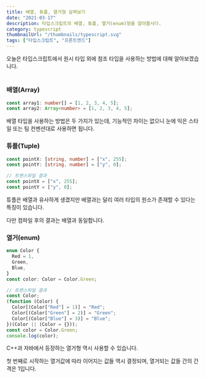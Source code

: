```yaml
---
title: 배열, 튜플, 열거형 살펴보기
date: "2021-03-17"
description: 타입스크립트의 배열, 튜플, 열거(enum)형을 알아봅시다.
category: typescript
thumbnailUrl: "/thumbnails/typescript.svg"
tags: ["타입스크립트", "프론트엔드"]
---
```


오늘은 타입스크립트에서 원시 타입 외에 참조 타입을 사용하는 방법에 대해 알아보겠습니다.

#

### 배열(Array)

```ts
const array1: number[] = [1, 2, 3, 4, 5];
const array2: Array<number> = [1, 2, 3, 4, 5];
```

배열 타입을 사용하는 방법은 두 가지가 있는데, 기능적인 차이는 없으니 눈에 익은 스타일 또는 팀 컨벤션대로 사용하면 됩니다.

### 튜플(Tuple)

```ts
const pointX: [string, number] = ["x", 255];
const pointY: [string, number] = ["y", 0];

// 트랜스파일 결과
const pointX = ["x", 255];
const pointY = ["y", 0];
```

튜플은 배열과 유사하게 생겼지만 배열과는 달리 여러 타입의 원소가 존재할 수 있다는 특징이 있습니다.

다만 컴파일 후의 결과는 배열과 동일합니다.

### 열거(enum)

```ts
enum Color {
  Red = 1,
  Green,
  Blue,
}
const color: Color = Color.Green;

// 트랜스파일 결과
const Color;
(function (Color) {
  Color[(Color["Red"] = 1)] = "Red";
  Color[(Color["Green"] = 2)] = "Green";
  Color[(Color["Blue"] = 3)] = "Blue";
})(Color || (Color = {}));
const color = Color.Green;
console.log(color);
```

C++과 자바에서 등장하는 열거형 역시 사용할 수 있습니다.

첫 번째로 시작하는 열거값에 따라 이어지는 값들 역시 결정되며, 열거되는 값들 간의 간격은 1입니다.
